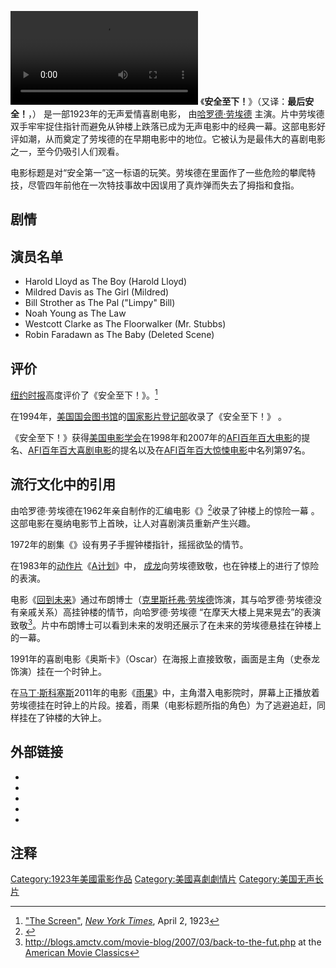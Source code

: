 {{Infobox film
| name        = 安全至下！
| image       = Safetylast-1.jpg
| writer      = Hal Roach<br />Sam Taylor<br />Tim Whelan
| starring    = [[哈罗德·劳埃德|哈罗德·劳埃德]] <br />Mildred Davis<br />Bill Strother<br />Noah Young<br />Westcott Clarke
| director    = Sam Taylor
| producer    = Hal Roach
| studio      = Hal Roach Studios
| distributor = Pathé Exchange
| released    = {{Film date|1923|4|1}}
| country     = 美国
| runtime     = 73 分
| language    = 无声<br />英语字幕|
| budget      =
}}
[[File:Safety_Last_(1923).webm|thumb]]
《'''安全至下！'''》（又译：'''最后安全！'''，{{lang-en|Safety Last!}}） 是一部1923年的无声爱情喜剧电影， 由[[哈罗德·劳埃德|哈罗德·劳埃德]] 主演。片中劳埃德双手牢牢捉住指针而避免从钟楼上跌落已成为无声电影中的经典一幕。这部电影好评如潮，从而奠定了劳埃德的在早期电影中的地位。它被认为是最伟大的喜剧电影之一，至今仍吸引人们观看。

电影标题是对“安全第一”这一标语的玩笑。劳埃德在里面作了一些危险的攀爬特技，尽管四年前他在一次特技事故中因误用了真炸弹而失去了拇指和食指。

== 剧情 ==

== 演员名单 ==
* Harold Lloyd as The Boy (Harold Lloyd)
* Mildred Davis as The Girl (Mildred)
* Bill Strother as The Pal ("Limpy" Bill)
* Noah Young as The Law
* Westcott Clarke as The Floorwalker (Mr. Stubbs)
* Robin Faradawn as The Baby (Deleted Scene)
== 评价 ==

[[纽约时报|纽约时报]]高度评价了《安全至下！》。<ref>[http://movies.nytimes.com/movie/review?res=9C05E4D71630E333A25751C0A9629C946295D6CF&scp=14&sq=safety%20last%20harold%20lloyd&st=cse "The Screen"], ''[[New_York_Times|New York Times]]'', April 2, 1923</ref>

在1994年，[[国会图书馆_(美国)|美国国会图书馆]]的[[国家影片登记部|国家影片登记部]]收录了《安全至下！》 。

《安全至下！》获得[[美国电影学会|美国电影学会]]在1998年和2007年的[[AFI百年百大电影|AFI百年百大电影]]的提名、[[AFI百年百大喜剧电影|AFI百年百大喜剧电影]]的提名以及在[[AFI百年百大惊悚电影|AFI百年百大惊悚电影]]中名列第97名。

== 流行文化中的引用 ==

由哈罗德·劳埃德在1962年亲自制作的汇编电影《{{link-en|哈罗德·劳埃德的喜剧世界|Harold Lloyd's World of Comedy}}》<ref>{{Citation|title=World of Comedy|url=https://www.imdb.com/title/tt0194553/|publisher=Harold Lloyd Entertainment|date=1962-05-12|accessdate=2021-04-27|first=Harold|last=Lloyd|first2=Willie|last2=Best|first3=Bebe|last3=Daniels|first4=Mildred|last4=Davis|archive-date=2021-05-10|archive-url=https://web.archive.org/web/20210510172513/https://www.imdb.com/title/tt0194553/|dead-url=no}}</ref>收录了钟楼上的惊险一幕 。这部电影在戛纳电影节上首映，让人对喜剧演员重新产生兴趣。

1972年的剧集《{{link-en|爸爸的军队|Time on My Hands (Dad's Army)}}》设有男子手握钟楼指针，摇摇欲坠的情节。

在1983年的[[动作片|动作片]]《[[A计划|A计划]]》中， [[成龙|成龙]]向劳埃德致敬，也在钟楼上的进行了惊险的表演。

电影《[[回到未来|回到未来]]》通过布朗博士（[[克里斯托弗·劳埃德|克里斯托弗·劳埃德]]饰演，其与哈罗德·劳埃德没有亲戚关系）高挂钟楼的情节，向哈罗德·劳埃德 “在摩天大楼上晃来晃去”的表演致敬<ref>http://blogs.amctv.com/movie-blog/2007/03/back-to-the-fut.php {{Wayback|url=http://blogs.amctv.com/movie-blog/2007/03/back-to-the-fut.php |date=20120304080508 }} at the [[AMC_(电视频道)|American Movie Classics]]</ref>。片中布朗博士可以看到未来的发明还展示了在未来的劳埃德悬挂在钟楼上的一幕。

1991年的喜剧电影《奥斯卡》（Oscar）在海报上直接致敬，画面是主角（史泰龙饰演）挂在一个时钟上。

在[[马丁·斯科塞斯|马丁·斯科塞斯]]2011年的电影《[[雨果_(电影)|雨果]]》中，主角潜入电影院时，屏幕上正播放着劳埃德挂在时钟上的片段。接着，雨果（电影标题所指的角色）为了逃避追赶，同样挂在了钟楼的大钟上。

== 外部链接 ==
{{commonscat|Safety Last!}}
* {{Official website|http://www.haroldlloyd.com}}
* {{IMDb title|0014429|Safety Last!}}
* {{Allmovie title|108650|Safety Last!}}
* {{tcmdb title|5762|Safety Last!}}
* {{Rotten-tomatoes|safety_last|Safety Last!}}

== 注释 ==
{{reflist}}

{{DEFAULTSORT:Safety Last!}}
[[Category:1923年美國電影作品|Category:1923年美國電影作品]]
[[Category:美國喜劇劇情片|Category:美國喜劇劇情片]]
[[Category:美国无声长片|Category:美国无声长片]]